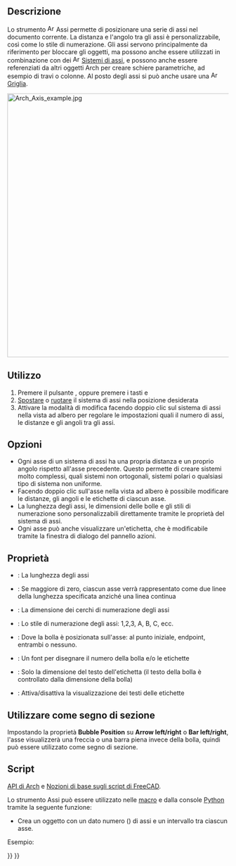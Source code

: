 <languages/>

<div class="mw-translate-fuzzy">
{{Docnav/it
|[[Arch_CompAxis/it|Strumenti per Assi]]
|[[Arch_AxisSystem/it|Sistema di assi]]
|[[Arch_Workbench/it|Arch]]
|IconL=Arch_CompAxis.png
|IconR=Arch_AxisSystem.svg
|IconC=Workbench_Arch.svg
}}
</div>

{{VeryImportantMessage|THIS COMMAND IS PART OF THE INTEGRATED [[BIM_Workbench|BIM WORKBENCH]] IN V1.0<br>
This page has been updated for that version.}}

<div class="mw-translate-fuzzy">
{{GuiCommand/it
|Name=Arch Axis
|Name/it=Assi
|MenuLocation=Arch → Strumenti per assi → Asse
|Workbenches=[[Arch_Workbench/it|Arch]]
|Shortcut={{KEY|A}} {{KEY|X}}
|SeeAlso=[[Arch_AxisSystem/it|Sistema di assi]], [[Arch_Grid/it|Griglia]]
}}
</div>

<span id="Description"></span>
==Descrizione==

Lo strumento [[Image:Arch Axis.svg|16px]] Assi permette di posizionare una serie di assi nel documento corrente. 
La distanza e l'angolo tra gli assi è personalizzabile, così come lo stile di numerazione. 
Gli assi servono principalmente da riferimento per bloccare gli oggetti, ma possono anche essere utilizzati in combinazione con dei [[Image:Arch_AxisSystem.svg|16px]] [[Arch_AxisSystem/it|Sistemi di assi]], e possono anche essere referenziati da altri oggetti Arch per creare schiere parametriche, ad esempio di travi o colonne. Al posto degli assi si può anche usare una [[Image:Arch Grid.svg|16px]] [[Arch_Grid/it|Griglia]].

[[Image:Arch Axis example.jpg|600px]]
{{Caption|Due assi posizionati perpendicolarmente tra loro per creare una griglia
}}

<span id="Usage"></span>
==Utilizzo==

<div class="mw-translate-fuzzy">
# Premere il pulsante {{Button|[[Image:Arch Axis.svg|16px]] Assi}}, oppure premere i tasti {{KEY|A}} e {{KEY|X}}
# [[Draft Move/it|Spostare]] o [[Draft Rotate/it|ruotare]] il sistema di assi nella posizione desiderata
# Attivare la modalità di modifica facendo doppio clic sul sistema di assi nella vista ad albero per regolare le impostazioni quali il numero di assi, le distanze e gli angoli tra gli assi.
</div>

<span id="Options"></span>
== Opzioni ==

* Ogni asse di un sistema di assi ha una propria distanza e un proprio angolo rispetto all'asse precedente. Questo permette di creare sistemi molto complessi, quali sistemi non ortogonali, sistemi polari o qualsiasi tipo di sistema non uniforme.
* Facendo doppio clic sull'asse nella vista ad albero è possibile modificare le distanze, gli angoli e le etichette di ciascun asse.
* La lunghezza degli assi, le dimensioni delle bolle e gli stili di numerazione sono personalizzabili direttamente tramite le proprietà del sistema di assi.
* Ogni asse può anche visualizzare un'etichetta, che è modificabile tramite la finestra di dialogo del pannello azioni.

<span id="Properties"></span>
== Proprietà ==

* {{PropertyData/it|Length}}: La lunghezza degli assi
* {{PropertyData|Limit}}: Se maggiore di zero, ciascun asse verrà rappresentato come due linee della lunghezza specificata anziché una linea continua {{Version/it|0.20}}
* {{PropertyView/it|Bubble Size}}: La dimensione dei cerchi di numerazione degli assi
* {{PropertyView/it|Numeration style}}: Lo stile di numerazione degli assi: 1,2,3, A, B, C, ecc.
* {{PropertyView/it|Bubble Position}}: Dove la bolla è posizionata sull'asse: al punto iniziale, endpoint, entrambi o nessuno.
* {{PropertyView/it|Font Name}}: Un font per disegnare il numero della bolla e/o le etichette
* {{PropertyView/it|Font Size}}: Solo la dimensione del testo dell'etichetta (il testo della bolla è controllato dalla dimensione della bolla)
* {{PropertyView/it|Show Labels}}: Attiva/disattiva la visualizzazione dei testi delle etichette

<span id="Use_as_section_mark"></span>
==Utilizzare come segno di sezione==

Impostando la proprietà '''Bubble Position''' su '''Arrow left/right''' o '''Bar left/right''', l'asse visualizzerà una freccia o una barra piena invece della bolla, quindi può essere utilizzato come segno di sezione. {{Version/it|0.20}}

<span id="Scripting"></span>
==Script==

{{Emphasis|Vedere anche:}} [[Arch_API/it|API di Arch]] e [[FreeCAD_Scripting_Basics/it|Nozioni di base sugli script di FreeCAD]].

Lo strumento Assi può essere utilizzato nelle [[Macros/it|macro]] e dalla console [[FreeCAD_Scripting_Basics/it|Python]] tramite la seguente funzione:

{{Code|code=
Axes = makeAxis(num=5, size=1000, name="Axes")
}}

* Crea un oggetto {{incode|Axes}} con un dato numero ({{incode|num}}) di assi e un intervallo {{incode|size}} tra ciascun asse.

Esempio:

{{Code|code=
import Draft, Arch

Axes = Arch.makeAxis(5, 1000)

Axes.ViewObject.LineWidth = 3
Axes.ViewObject.BubbleSize = 200
Axes.ViewObject.FontSize = 150

Axes2 = Arch.makeAxis(6, 500)

Axes2.ViewObject.LineWidth = 2
Axes2.ViewObject.BubbleSize = 200
Axes2.ViewObject.FontSize = 150
Axes2.ViewObject.NumberingStyle = "A,B,C"
FreeCAD.ActiveDocument.recompute()

Axes2.Length = 6000
Draft.rotate(Axes2, -90)
Draft.move(Axes2, FreeCAD.Vector(-1000, 2500, 0))
FreeCAD.ActiveDocument.recompute()
}}


<div class="mw-translate-fuzzy">
{{Docnav/it
|[[Arch_CompAxis/it|Strumenti per Assi]]
|[[Arch_AxisSystem/it|Sistema di assi]]
|[[Arch_Workbench/it|Arch]]
|IconL=Arch_CompAxis.png
|IconR=Arch_AxisSystem.svg
|IconC=Workbench_Arch.svg
}}
</div>

{{BIM_Tools_navi{{#translation:}}}}
{{Userdocnavi{{#translation:}}}}